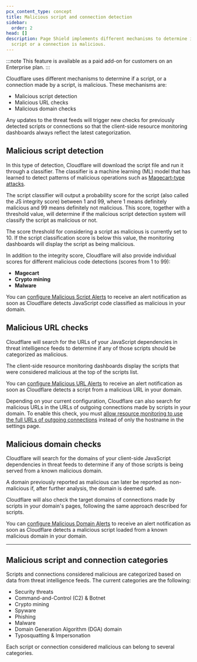 ```yaml
---
pcx_content_type: concept
title: Malicious script and connection detection
sidebar:
  order: 2
head: []
description: Page Shield implements different mechanisms to determine if a
  script or a connection is malicious.
---
```


:::note
This feature is available as a paid add-on for customers on an Enterprise plan.
:::

Cloudflare uses different mechanisms to determine if a script, or a connection made by a script, is malicious. These mechanisms are:

- Malicious script detection
- Malicious URL checks
- Malicious domain checks

Any updates to the threat feeds will trigger new checks for previously detected scripts or connections so that the client-side resource monitoring dashboards always reflect the latest categorization.

## Malicious script detection

In this type of detection, Cloudflare will download the script file and run it through a classifier. The classifier is a machine learning (ML) model that has learned to detect patterns of malicious operations such as [Magecart-type attacks](https://sansec.io/what-is-magecart).

The script classifier will output a probability score for the script (also called the JS integrity score) between 1 and 99, where 1 means definitely malicious and 99 means definitely not malicious. This score, together with a threshold value, will determine if the malicious script detection system will classify the script as malicious or not.

The score threshold for considering a script as malicious is currently set to 10. If the script classification score is below this value, the monitoring dashboards will display the script as being malicious.

In addition to the integrity score, Cloudflare will also provide individual scores for different malicious code detections (scores from 1 to 99):

- **Magecart**
- **Crypto mining**
- **Malware**

You can [configure Malicious Script Alerts](/page-shield/alerts/configure/) to receive an alert notification as soon as Cloudflare detects JavaScript code classified as malicious in your domain.

## Malicious URL checks

Cloudflare will search for the URLs of your JavaScript dependencies in threat intelligence feeds to determine if any of those scripts should be categorized as malicious.

The client-side resource monitoring dashboards display the scripts that were considered malicious at the top of the scripts list.

You can [configure Malicious URL Alerts](/page-shield/alerts/configure/) to receive an alert notification as soon as Cloudflare detects a script from a malicious URL in your domain.

Depending on your current configuration, Cloudflare can also search for malicious URLs in the URLs of outgoing connections made by scripts in your domain. To enable this check, you must [allow resource monitoring to use the full URLs of outgoing connections](/page-shield/reference/settings/#connection-target-details) instead of only the hostname in the settings page.

## Malicious domain checks

Cloudflare will search for the domains of your client-side JavaScript dependencies in threat feeds to determine if any of those scripts is being served from a known malicious domain.

A domain previously reported as malicious can later be reported as non-malicious if, after further analysis, the domain is deemed safe.

Cloudflare will also check the target domains of connections made by scripts in your domain's pages, following the same approach described for scripts.

You can [configure Malicious Domain Alerts](/page-shield/alerts/configure/) to receive an alert notification as soon as Cloudflare detects a malicious script loaded from a known malicious domain in your domain.

---

## Malicious script and connection categories

Scripts and connections considered malicious are categorized based on data from threat intelligence feeds. The current categories are the following:

- Security threats
- Command-and-Control (C2) & Botnet
- Crypto mining
- Spyware
- Phishing
- Malware
- Domain Generation Algorithm (DGA) domain
- Typosquatting & Impersonation

Each script or connection considered malicious can belong to several categories.

